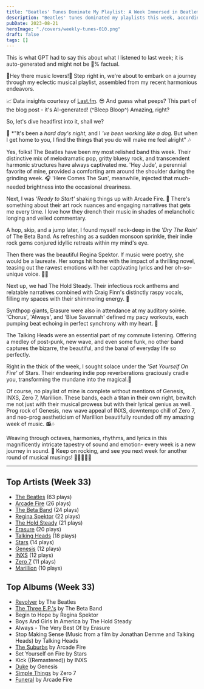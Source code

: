 ```yaml
---
title: "Beatles' Tunes Dominate My Playlist: A Week Immersed in Beatlemania"
description: "Beatles' tunes dominated my playlists this week, according to LastFM data. Harmonious melodies reassured and rebellious rhythms resounded, immersing me in a Beatlemania-steeped music week."
pubDate: 2023-08-21
heroImage: "./covers/weekly-tunes-010.png"
draft: false
tags: []
---
```


<NoteCallout title="Note">
This is what GPT had to say this about what I listened to last week; it is auto-generated and might not be 💯% factual.
</NoteCallout>

🎵Hey there music lovers!🎵 Step right in, we're about to embark on a journey through my eclectic musical playlist, assembled from my recent harmonious endeavors.

📈 Data insights courtesy of [Last.fm](https://www.last.fm/user/RussMckendrick). 😎 And guess what peeps? This part of the blog post - it's AI-generated! (^Bleep Bloop^) Amazing, right? 

So, let's dive headfirst into it, shall we? 

🎸 *"It's been a *hard day's night*, and I *'ve been working like a dog.* But when I get home to you, I find the things that you do will make me feel alright" 🎶 

Yes, folks! The Beatles have been my most relished band this week. Their distinctive mix of melodramatic pop, gritty bluesy rock, and transcendent harmonic structures have always captivated me. 'Hey Jude', a perennial favorite of mine, provided a comforting arm around the shoulder during the grinding week. 🎧 'Here Comes The Sun', meanwhile, injected that much-needed brightness into the occasional dreariness.

Next, I was *'Ready to Start'* shaking things up with Arcade Fire. 🎸 There's something about their art rock nuances and engaging narratives that gets me every time. I love how they drench their music in shades of melancholic longing and veiled commentary. 

A hop, skip, and a jump later, I found myself neck-deep in the *'Dry The Rain'* of The Beta Band. As refreshing as a sudden monsoon sprinkle, their indie rock gems conjured idyllic retreats within my mind's eye.

Then there was the beautiful Regina Spektor. If music were poetry, she would be a laureate. Her songs hit home with the impact of a thrilling novel, teasing out the rawest emotions with her captivating lyrics and her oh-so-unique voice. 🎹🎶

Next up, we had The Hold Steady. Their infectious rock anthems and relatable narratives combined with Craig Finn's distinctly raspy vocals, filling my spaces with their shimmering energy. 🎤

Synthpop giants, Erasure were also in attendance at my auditory soirée. 'Chorus', 'Always', and 'Blue Savannah' defined my pacy workouts, each pumping beat echoing in perfect synchrony with my heart. 🏃

The Talking Heads were an essential part of my commute listening. Offering a medley of post-punk, new wave, and even some funk, no other band captures the bizarre, the beautiful, and the banal of everyday life so perfectly.
 
Right in the thick of the week, I sought solace under the *'Set Yourself On Fire'* of Stars. Their endearing indie pop reverberations graciously cradle you, transforming the mundane into the magical.🌠

Of course, no playlist of mine is complete without mentions of Genesis, INXS, Zero 7, Marillion. These bands, each a titan in their own right, bewitch me not just with their musical prowess but with their lyrical genius as well. Prog rock of Genesis, new wave appeal of INXS, downtempo chill of Zero 7, and neo-prog aestheticism of Marillion beautifully rounded off my amazing week of music. 📻🎶

Weaving through octaves, harmonies, rhythms, and lyrics in this magnificently intricate tapestry of sound and emotion- every week is a new journey in sound. 🚀 Keep on rocking, and see you next week for another round of musical musings! 🎵🎼🎶👋😄


---

## Top Artists (Week 33)

- [The Beatles](https://www.russ.fm/artist/the-beatles/) (63 plays)
- [Arcade Fire](https://www.russ.fm/artist/arcade-fire/) (26 plays)
- [The Beta Band](https://www.russ.fm/artist/the-beta-band/) (24 plays)
- [Regina Spektor](https://www.russ.fm/artist/regina-spektor/) (22 plays)
- [The Hold Steady](https://www.russ.fm/artist/the-hold-steady/) (21 plays)
- [Erasure](https://www.russ.fm/artist/erasure/) (20 plays)
- [Talking Heads](https://www.russ.fm/artist/talking-heads/) (18 plays)
- [Stars](https://www.russ.fm/artist/stars/) (14 plays)
- [Genesis](https://www.russ.fm/artist/genesis/) (12 plays)
- [INXS](https://www.russ.fm/artist/inxs/) (12 plays)
- [Zero 7](https://www.russ.fm/artist/zero-7/) (11 plays)
- [Marillion](https://www.russ.fm/artist/marillion/) (10 plays)

## Top Albums (Week 33)

- [Revolver](https://www.russ.fm/albums/revolver-24971641/) by The Beatles
- [The Three E.P.'s](https://www.russ.fm/albums/the-three-e-p-s-12647330/) by The Beta Band
- Begin to Hope by Regina Spektor
- Boys And Girls In America by The Hold Steady
- Always - The Very Best Of by Erasure
- Stop Making Sense (Music from a film by Jonathan Demme and Talking Heads) by Talking Heads
- [The Suburbs](https://www.russ.fm/albums/the-suburbs-2399813/) by Arcade Fire
- Set Yourself on Fire by Stars
- Kick ((Remastered)) by INXS
- [Duke](https://www.russ.fm/albums/duke-773021/) by Genesis
- [Simple Things](https://www.russ.fm/albums/simple-things-7198006/) by Zero 7
- [Funeral](https://www.russ.fm/albums/funeral-2093841/) by Arcade Fire